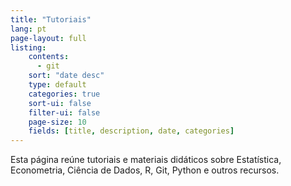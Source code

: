 ```yaml
---
title: "Tutoriais"
lang: pt
page-layout: full
listing:
    contents: 
      - git
    sort: "date desc"
    type: default
    categories: true
    sort-ui: false
    filter-ui: false
    page-size: 10
    fields: [title, description, date, categories]
---
```


Esta página reúne tutoriais e materiais didáticos sobre Estatística, 
Econometria, Ciência de Dados, R, Git, Python e outros recursos.

:::{#tutorials}
:::




